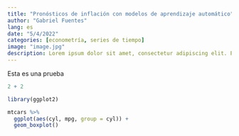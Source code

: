 ```yaml
---
title: "Pronósticos de inflación con modelos de aprendizaje automático"
author: "Gabriel Fuentes"
lang: es
date: "5/4/2022"
categories: [econometría, series de tiempo]
image: "image.jpg"
description: Lorem ipsum dolor sit amet, consectetur adipiscing elit. Phasellus molestie eros tincidunt, dictum enim et, gravida ante. Aenean semper nulla non ligula malesuada elementum. Morbi quis mollis lorem. Donec luctus elit arcu, ut fringilla augue fringilla quis. Sed viverra dui non dignissim convallis. 
---
```


Esta es una prueba

```r
2 + 2
```

```r
library(ggplot2)

mtcars %>% 
  ggplot(aes(cyl, mpg, group = cyl)) +
  geom_boxplot()
```
